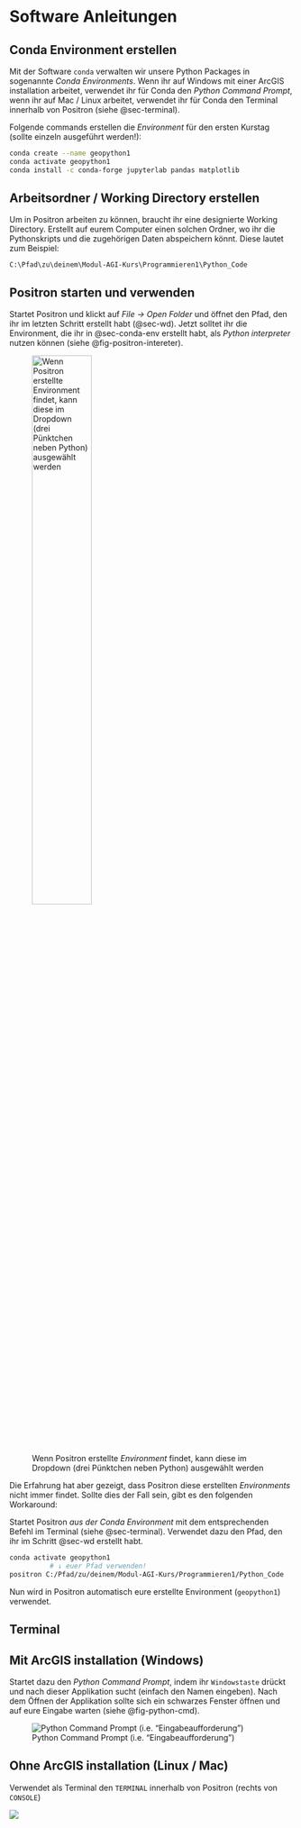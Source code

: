 
# Software Anleitungen

## Conda Environment erstellen {#sec-conda-env}

Mit der Software `conda` verwalten wir unsere Python Packages in sogenannte *Conda Environments*.  Wenn ihr auf Windows mit einer ArcGIS installation arbeitet, verwendet ihr für Conda den *Python Command Prompt*, wenn ihr auf Mac / Linux arbeitet, verwendet ihr für Conda den Terminal innerhalb von Positron (siehe @sec-terminal).

Folgende commands erstellen die *Environment* für den ersten Kurstag (sollte einzeln ausgeführt werden!):

```bash
conda create --name geopython1
conda activate geopython1
conda install -c conda-forge jupyterlab pandas matplotlib
```

## Arbeitsordner / Working Directory erstellen {#sec-wd}

Um in Positron arbeiten zu können, braucht ihr eine designierte Working Directory. Erstellt auf eurem Computer einen solchen Ordner, wo ihr die Pythonskripts und die zugehörigen Daten abspeichern könnt. Diese lautet zum Beispiel: 

`C:\Pfad\zu\deinem\Modul-AGI-Kurs\Programmieren1\Python_Code`

## Positron starten und verwenden

Startet Positron und klickt auf *File → Open Folder* und öffnet den Pfad, den ihr im letzten Schritt erstellt habt (@sec-wd). Jetzt solltet ihr die Environment, die ihr in @sec-conda-env erstellt habt, als *Python interpreter* nutzen können (siehe @fig-positron-intereter).


![Wenn Positron erstellte *Environment* findet, kann diese im Dropdown (drei Pünktchen neben Python) ausgewählt werden](figures/positron-interpreter.png){#fig-positron-intereter width=50%}


Die Erfahrung hat aber gezeigt, dass Positron diese erstellten *Environments* nicht immer findet. Sollte dies der Fall sein, gibt es den folgenden Workaround: 

Startet Positron *aus der Conda Environment* mit dem entsprechenden Befehl im Terminal (siehe @sec-terminal). Verwendet dazu den Pfad, den ihr im Schritt @sec-wd erstellt habt.

```.bash
conda activate geopython1                                      
          # ↓ euer Pfad verwenden!
positron C:/Pfad/zu/deinem/Modul-AGI-Kurs/Programmieren1/Python_Code
```

Nun wird in Positron automatisch eure erstellte Environment (`geopython1`) verwendet.




## Terminal {#sec-terminal}

:::{.panel-tabset}

## Mit ArcGIS installation (Windows) {#sec-terminal-windows}

Startet dazu den *Python Command Prompt*, indem ihr `Windowstaste` drückt und nach dieser Applikation sucht (einfach den Namen eingeben). Nach dem Öffnen der Applikation sollte sich ein schwarzes Fenster öffnen und auf eure Eingabe warten (siehe @fig-python-cmd).

![Python Command Prompt (i.e. "Eingabeaufforderung")](figures/python-command-prompt.PNG){#fig-python-cmd}


## Ohne ArcGIS installation (Linux / Mac) {#sec-terminal-nonwindows}

Verwendet als Terminal den `TERMINAL` innerhalb von Positron (rechts von `CONSOLE`)


![](figures/positron-terminal.png)

:::





